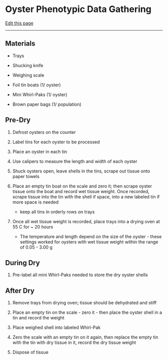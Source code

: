 # Oyster Phenotypic Data Gathering 

[Edit this page](https://github.com/DrK-Lo/lotterhoslabprotocols/edit/main/field_oystersampling.qmd)

------------------------------------------------------------------------

## **Materials ** {.unnumbered}

-   Trays 

-   Shucking knife 

-   Weighing scale 

-   Foil tin boats (1/ oyster)

-   Mini Whirl-Paks (1/ oyster)

-   Brown paper bags (1/ population) 

## Pre-Dry 

1. Defrost oysters on the counter 

2. Label tins for each oyster to be processed 

3. Place an oyster in each tin

4. Use calipers to measure the length and width of each oyster 

5. Shuck oysters open, leave shells in the tins, scrape out tissue onto paper towels 

6. Place an empty tin boat on the scale and zero it; then scrape oyster tissue onto the boat and record wet tissue weight. Once recorded, scrape tissue into the tin with the shell if space, into a new labeled tin if more space is needed 

    -   keep all tins in orderly rows on trays

7. Once all wet tissue weight is recorded, place trays into a drying oven at 55 C for ~ 20 hours 

    -   The temperature and length depend on the size of the oyster - these settings worked for oysters with wet tissue weight within the range of 0.05 - 3.00 g 

## During Dry 

1. Pre-label all mini Whirl-Paks needed to store the dry oyster shells 

## After Dry 

1. Remove trays from drying oven; tissue should be dehydrated and stiff 

2. Place an empty tin on the scale - zero it - then place the oyster shell in a tin and record the weight 

3. Place weighed shell into labeled Whirl-Pak 

4. Zero the scale with an empty tin on it again, then replace the empty tin with the tin with dry tissue in it, record the dry tissue weight 

5. Dispose of tissue 
